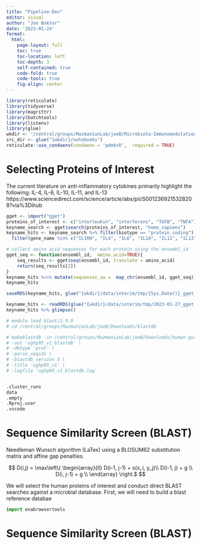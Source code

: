 ```yaml
---
title: "Pipeline-Dev"
editor: visual
author: "Joe Boktor"
date: '2023-01-24'
format: 
  html:
    page-layout: full
    toc: true
    toc-location: left
    toc-depth: 3
    self-contained: true
    code-fold: true
    code-tools: true
    fig-align: center
---
```


```r
library(reticulate)
library(tidyverse)
library(magrittr)
library(batchtools)
library(listenv)
library(glue)
wkdir <- "/central/groups/MazmanianLab/joeB/Microbiota-Immunomodulation/Microbiota-Immunomodulation"
src_dir <- glue("{wkdir}/notebooks")
reticulate::use_condaenv(condaenv = 'pdmbsR',  required = TRUE)

```

# Selecting Proteins of Interest

The current literature on anti-inflammatory cytokines primarily highlight the following: IL-4, IL-6, IL-10, IL-11, and IL-13 https://www.sciencedirect.com/science/article/abs/pii/S0012369215328208?via%3Dihub

```r
gget <- import("gget")
proteins_of_interest <- c("interleukin", "interferons", "TGFB", "TNFA")
keyname_search <- gget$search(proteins_of_interest, "homo_sapiens")
keyname_hits <- keyname_search %>% filter(biotype == "protein_coding") %>% 
  filter(gene_name %in% c("IL1RN", "IL4", "IL6", "IL10", "IL11", "IL13"))

# collect amino acid sequences for each protein using the ensembl_id
gget_seq <- function(ensembl_id,  amino_acid=TRUE){
    seq_results <- gget$seq(ensembl_id, translate = amino_acid)
    return(seq_results[2])
}
keyname_hits %<>% mutate(sequences_aa =  map_chr(ensembl_id, gget_seq))
keyname_hits

saveRDS(keyname_hits, glue("{wkdir}/data/interim/tmp/{Sys.Date()}_gget_proteins-of-interest.rds"))

```

```r
keyname_hits <- readRDS(glue("{wkdir}/data/interim/tmp/2023-01-27_gget_proteins-of-interest.rds"))
keyname_hits %>% glimpse()
```

```r

# module load blast/2.9.0
# cd /central/groups/MazmanianLab/joeB/Downloads/blastdb

# makeblastdb -in /central/groups/MazmanianLab/joeB/Downloads/human-gut/v1.0/uhgp_catalogue/uhgp-95/uhgp-95.faa \
# -out 'ughp95_v1_blastdb' \
# -dbtype 'prot' \
# -parse_seqids \
# -blastdb_version 5 \
# -title 'ughp95_v1' \
# -logfile 'ughp95_v1_blastdb.log'


.cluster_runs
data
.empty
.Rproj.user
.vscode
```

# Sequence Similarity Screen (BLAST)

Needleman Wunsch algorithm (LaTex) using a BLOSUM62 substitution matrix and affine gap penalties.

$$
D(i,j) = \max\left\{ 
  \begin{array}{ll}
    D(i-1, j-1) + s(x_i, y_j)\\ 
    D(i-1, j) + g \\
    D(i, j-1) + g \\
  \end{array}
\right.$
$$

We will select the human proteins of interest and conduct direct BLAST searches against a microbial database. First, we will need to build a blast reference databae

```python

import enabrowsertools

```

# Sequence Similarity Screen (BLAST)
